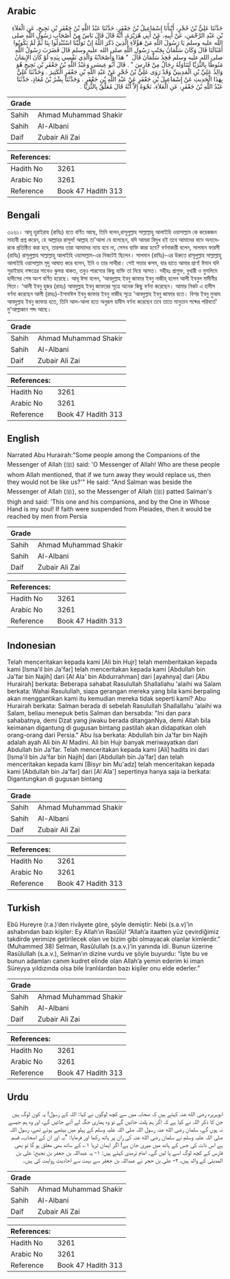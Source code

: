 ## Arabic


<div dir="rtl" lang="ar" style={{fontSize:'larger',backgroundColor:'#f8f9fa',padding:20}}>
حَدَّثَنَا عَلِيُّ بْنُ حُجْرٍ، أَنْبَأَنَا إِسْمَاعِيلُ بْنُ جَعْفَرٍ، حَدَّثَنَا عَبْدُ اللَّهِ بْنُ جَعْفَرِ بْنِ نَجِيحٍ، عَنِ الْعَلاَءِ بْنِ عَبْدِ الرَّحْمَنِ، عَنْ أَبِيهِ، عَنْ أَبِي هُرَيْرَةَ، أَنَّهُ قَالَ قَالَ نَاسٌ مِنْ أَصْحَابِ رَسُولِ اللَّهِ صلى الله عليه وسلم يَا رَسُولَ اللَّهِ مَنْ هَؤُلاَءِ الَّذِينَ ذَكَرَ اللَّهُ إِنْ تَوَلَّيْنَا اسْتُبْدِلُوا بِنَا ثُمَّ لَمْ يَكُونُوا أَمْثَالَنَا قَالَ وَكَانَ سَلْمَانُ بِجَنْبِ رَسُولِ اللَّهِ صلى الله عليه وسلم قَالَ فَضَرَبَ رَسُولُ اللَّهِ صلى الله عليه وسلم فَخِذَ سَلْمَانَ قَالَ ‏ "‏ هَذَا وَأَصْحَابُهُ وَالَّذِي نَفْسِي بِيَدِهِ لَوْ كَانَ الإِيمَانُ مَنُوطًا بِالثُّرَيَّا لَتَنَاوَلَهُ رِجَالٌ مِنْ فَارِسَ ‏"‏ ‏.‏ قَالَ أَبُو عِيسَى وَعَبْدُ اللَّهِ بْنُ جَعْفَرِ بْنِ نَجِيحٍ هُوَ وَالِدُ عَلِيِّ بْنِ الْمَدِينِيِّ وَقَدْ رَوَى عَلِيُّ بْنُ حُجْرٍ عَنْ عَبْدِ اللَّهِ بْنِ جَعْفَرٍ الْكَثِيرَ ‏.‏ وَحَدَّثَنَا عَلِيٌّ بِهَذَا الْحَدِيثِ عَنْ إِسْمَاعِيلَ بْنِ جَعْفَرٍ عَنْ عَبْدِ اللَّهِ بْنِ جَعْفَرٍ ‏.‏ وَحَدَّثَنَا بِشْرُ بْنُ مُعَاذٍ، حَدَّثَنَا عَبْدُ اللَّهِ بْنُ جَعْفَرٍ، عَنِ الْعَلاَءِ، نَحْوَهُ إِلاَّ أَنَّهُ قَالَ مُعَلَّقٌ بِالثُّرَيَّا ‏.‏
</div>
<div style={{backgroundColor:'#f8f9fa',padding:20, marginBottom: 10}}><table> <thead> <tr> <th>Grade</th> <th></th> </tr> </thead> <tbody> <tr><td>Sahih</td><td>Ahmad Muhammad Shakir</td></tr><tr><td>Sahih</td><td>Al-Albani</td></tr><tr><td>Daif</td><td>Zubair Ali Zai</td></tr></tbody></table><table> <thead> <tr> <th>References:</th> <th></th> </tr> </thead> <tbody><tr><td>Hadith No</td><td>3261</td></tr><tr><td>Arabic No</td><td>3261</td></tr><tr><td>Reference</td><td>Book 47 Hadith 313</td></tr></tbody></table></div>

## Bengali


<div dir="ltr" lang="bn" style={{fontSize:'larger',backgroundColor:'#f8f9fa',padding:20}}>
৩২৬১। আবূ হুরাইরাহ (রাযিঃ) হতে বর্ণিত আছে, তিনি বলেন,রাসূলুল্লাহ সাল্লাল্লাহু আলাইহি ওয়াসাল্লাম কে কয়েকজন সাহাবী প্রশ্ন করেন, হে আল্লাহর রাসুল! আল্লাহ তা'আলা যে বলেছেন, যদি আমরা বিমুখ হই তবে আমাদের বাদে অন্যদেরকে প্রতিষ্ঠিত করা হবে, তারপর তারা আমাদের ন্যায় হবে না, সেসব ব্যক্তি কারা হবে? বর্ণনাকারী বলেন, সালমান ফারসী (রাযিঃ) রাসূলুল্লাহ সাল্লাল্লাহু আলাইহি ওয়াসাল্লাম-এর নিকটেই ছিলেন। সালমান (রাযিঃ)-এর উরুতে রাসূলুল্লাহ সাল্লাল্লাহু আলাইহি ওয়াসাল্লাম মৃদু আঘাত করে বলেন, ইনি ও তার সাথীরা। সেই সত্তার কসম, যার হাতে আমার প্রাণ! ঈমান যদি সুরাইয়াহ নক্ষত্রের সাথেও ঝুলন্ত থাকত, তবুও পারস্যের কিছু ব্যক্তি তা নিয়ে আসত। সহীহঃ প্রাগুক্ত, বুখারী ও মুসলিমে হাদীসের শেষ অংশ বর্ণিত হয়েছে। আবূ ঈসা বলেন, ‘আবদুল্লাহ ইবনু জাফার ইবনু নাজীহ্ হলেন আলী ইবনুল মাদীনীর পিতা। ‘আলী ইবনু হুজর (রাহঃ) আবদুল্লাহ ইবনু জাফরের সূত্রে অনেক কিছু বর্ণনা করেছেন। আমার নিকট এ হাদীস বর্ণনা করেছেন আলী (রাহঃ)-ইসমাঈল ইবনু জাফার ইবনু নাজীহ সূত্রে 'আবদুল্লাহ ইবনু জাফার হতে। বিশর ইবনু মুআয আবদুল্লাহ ইবনু জাফার হতে, তিনি আল-আলা হতে অনুরূপ হাদীস বর্ণনা করেছেন তবে তাতে মানুতান শব্দের পরিবর্তে' মু'আল্লাকান শব্দ আছে।
</div>
<div style={{backgroundColor:'#f8f9fa',padding:20, marginBottom: 10}}><table> <thead> <tr> <th>Grade</th> <th></th> </tr> </thead> <tbody> <tr><td>Sahih</td><td>Ahmad Muhammad Shakir</td></tr><tr><td>Sahih</td><td>Al-Albani</td></tr><tr><td>Daif</td><td>Zubair Ali Zai</td></tr></tbody></table><table> <thead> <tr> <th>References:</th> <th></th> </tr> </thead> <tbody><tr><td>Hadith No</td><td>3261</td></tr><tr><td>Arabic No</td><td>3261</td></tr><tr><td>Reference</td><td>Book 47 Hadith 313</td></tr></tbody></table></div>

## English


<div dir="ltr" lang="en" style={{fontSize:'larger',backgroundColor:'#f8f9fa',padding:20}}>
Narrated Abu Hurairah:"Some people among the Companions of the Messenger of Allah (ﷺ) said: 'O Messenger of Allah! Who are these people whom Allah mentioned, that if we turn away they would replace us, then they would not be like us?'" He said: "And Salman was beside the Messenger of Allah (ﷺ), so the Messenger of Allah (ﷺ) patted Salman's thigh and said: 'This one and his companions, and by the One in Whose Hand is my soul! If faith were suspended from Pleiades, then it would be reached by men from Persia
</div>
<div style={{backgroundColor:'#f8f9fa',padding:20, marginBottom: 10}}><table> <thead> <tr> <th>Grade</th> <th></th> </tr> </thead> <tbody> <tr><td>Sahih</td><td>Ahmad Muhammad Shakir</td></tr><tr><td>Sahih</td><td>Al-Albani</td></tr><tr><td>Daif</td><td>Zubair Ali Zai</td></tr></tbody></table><table> <thead> <tr> <th>References:</th> <th></th> </tr> </thead> <tbody><tr><td>Hadith No</td><td>3261</td></tr><tr><td>Arabic No</td><td>3261</td></tr><tr><td>Reference</td><td>Book 47 Hadith 313</td></tr></tbody></table></div>

## Indonesian


<div dir="ltr" lang="id" style={{fontSize:'larger',backgroundColor:'#f8f9fa',padding:20}}>
Telah menceritakan kepada kami [Ali bin Hujr] telah memberitakan kepada kami [Isma'il bin Ja'far] telah menceritakan kepada kami [Abdullah bin Ja'far bin Najih] dari [Al Ala' bin Abdurrahman] dari [ayahnya] dari [Abu Hurairah] berkata: Beberapa sahabat Rasulullah Shallallahu 'alaihi wa Salam berkata: Wahai Rasulullah, siapa gerangan mereka yang bila kami berpaling akan menggantikan kami itu kemudian mereka tidak seperti kami? Abu Hurairah berkata: Salman berada di sebelah Rasulullah Shallallahu 'alaihi wa Salam, beliau menepuk betis Salman dan bersabda: "Ini dan para sahabatnya, demi Dzat yang jiwaku berada ditanganNya, demi Allah bila keimanan digantung di gugusan bintang pastilah akan didapatkan oleh orang-orang dari Persia." Abu Isa berkata: Abdullah bin Ja'far bin Najih adalah ayah Ali bin Al Madini. Ali bin Hujr banyak meriwayatkan dari Abdullah bin Ja'far. Telah menceritakan kepada kami [Ali] hadits ini dari [Isma'il bin Ja'far bin Najih] dari [Abdullah bin Ja'far] dan telah menceritakan kepada kami [Bisyr bin Mu'adz] telah menceritakan kepada kami [Abdullah bin Ja'far] dari [Al Ala'] sepertinya hanya saja ia berkata: Digantungkan di gugusan bintang
</div>
<div style={{backgroundColor:'#f8f9fa',padding:20, marginBottom: 10}}><table> <thead> <tr> <th>Grade</th> <th></th> </tr> </thead> <tbody> <tr><td>Sahih</td><td>Ahmad Muhammad Shakir</td></tr><tr><td>Sahih</td><td>Al-Albani</td></tr><tr><td>Daif</td><td>Zubair Ali Zai</td></tr></tbody></table><table> <thead> <tr> <th>References:</th> <th></th> </tr> </thead> <tbody><tr><td>Hadith No</td><td>3261</td></tr><tr><td>Arabic No</td><td>3261</td></tr><tr><td>Reference</td><td>Book 47 Hadith 313</td></tr></tbody></table></div>

## Turkish


<div dir="ltr" lang="tr" style={{fontSize:'larger',backgroundColor:'#f8f9fa',padding:20}}>
Ebû Hureyre (r.a.)’den rivâyete göre, şöyle demiştir: Nebi (s.a.v)’in ashabından bazı kişiler: Ey Allah’ın Rasûlü! “Allah’a itaatten yüz çevirdiğimiz takdirde yerimize getirilecek olan ve bizim gibi olmayacak olanlar kimlerdir.” (Muhammed 38) Selman, Rasûlullah (s.a.v.)’in yanında idi. Bunun üzerine Rasûlullah (s.a.v.), Selman’ın dizine vurdu ve şöyle buyurdu: “İşte bu ve bunun adamları canım kudret elinde olan Allah’a yemin ederim ki iman Süreyya yıldızında olsa bile İranlılardan bazı kişiler onu elde ederler.”
</div>
<div style={{backgroundColor:'#f8f9fa',padding:20, marginBottom: 10}}><table> <thead> <tr> <th>Grade</th> <th></th> </tr> </thead> <tbody> <tr><td>Sahih</td><td>Ahmad Muhammad Shakir</td></tr><tr><td>Sahih</td><td>Al-Albani</td></tr><tr><td>Daif</td><td>Zubair Ali Zai</td></tr></tbody></table><table> <thead> <tr> <th>References:</th> <th></th> </tr> </thead> <tbody><tr><td>Hadith No</td><td>3261</td></tr><tr><td>Arabic No</td><td>3261</td></tr><tr><td>Reference</td><td>Book 47 Hadith 313</td></tr></tbody></table></div>

## Urdu


<div dir="rtl" lang="ur" style={{fontSize:'larger',backgroundColor:'#f8f9fa',padding:20}}>
ابوہریرہ رضی الله عنہ کہتے ہیں کہ صحابہ میں سے کچھ لوگوں نے کہا: اللہ کے رسول! یہ کون لوگ ہیں جن کا ذکر اللہ نے کیا ہے کہ اگر ہم پلٹ جائیں گے تو وہ ہماری جگہ لے آئے جائیں گے، اور وہ ہم جیسے نہ ہوں گے، سلمان رضی الله عنہ رسول اللہ صلی اللہ علیہ وسلم کے پہلو میں بیٹھے ہوئے تھے، رسول اللہ صلی اللہ علیہ وسلم نے سلمان رضی الله عنہ کی ران پر ہاتھ رکھا اور فرمایا: ”یہ اور ان کے اصحاب، قسم ہے اس ذات کی جس کے ہاتھ میں میری جان ہے! اگر ایمان ثریا ۱؎ کے ساتھ بھی معلق ہو گا تو بھی فارس کے کچھ لوگ اسے پا لیں گے۔ امام ترمذی کہتے ہیں: ۱- یہ عبداللہ بن جعفر بن نجیح: علی بن المدینی کے والد ہیں، ۲- علی بن حجر نے عبداللہ بن جعفر سے بہت سے احادیث روایت کی ہیں۔
</div>
<div style={{backgroundColor:'#f8f9fa',padding:20, marginBottom: 10}}><table> <thead> <tr> <th>Grade</th> <th></th> </tr> </thead> <tbody> <tr><td>Sahih</td><td>Ahmad Muhammad Shakir</td></tr><tr><td>Sahih</td><td>Al-Albani</td></tr><tr><td>Daif</td><td>Zubair Ali Zai</td></tr></tbody></table><table> <thead> <tr> <th>References:</th> <th></th> </tr> </thead> <tbody><tr><td>Hadith No</td><td>3261</td></tr><tr><td>Arabic No</td><td>3261</td></tr><tr><td>Reference</td><td>Book 47 Hadith 313</td></tr></tbody></table></div>